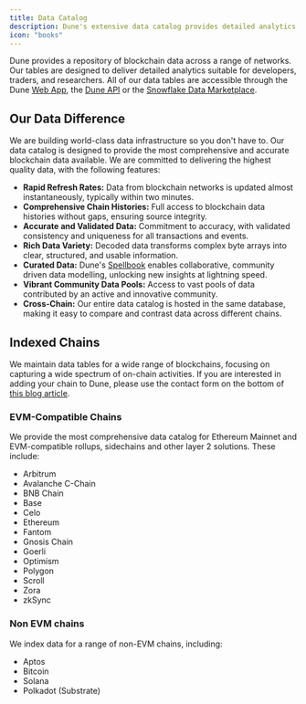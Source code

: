 ```yaml
---
title: Data Catalog
description: Dune's extensive data catalog provides detailed analytics for a wide range of blockchains.
icon: "books"
---
```


Dune provides a repository of blockchain data across a range of networks. Our tables are designed to deliver detailed analytics suitable for developers, traders, and researchers.
All of our data tables are accessible through the Dune [Web App](/web-app/overview), the [Dune API](api-reference/overview/introduction) or the [Snowflake Data Marketplace](https://app.snowflake.com/marketplace/providers/GZSVZMYSCO/Dune).

## Our Data Difference

We are building world-class data infrastructure so you don't have to. Our data catalog is designed to provide the most comprehensive and accurate blockchain data available. We are committed to delivering the highest quality data, with the following features:

- **Rapid Refresh Rates:** Data from blockchain networks is updated almost instantaneously, typically within two minutes.
- **Comprehensive Chain Histories:** Full access to blockchain data histories without gaps, ensuring source integrity.
- **Accurate and Validated Data:** Commitment to accuracy, with validated consistency and uniqueness for all transactions and events.
- **Rich Data Variety:** Decoded data transforms complex byte arrays into clear, structured, and usable information.
- **Curated Data:** Dune's [Spellbook](https://github.com/duneanalytics/spellbook) enables collaborative, community driven data modelling, unlocking new insights at lightning speed.
- **Vibrant Community Data Pools:** Access to vast pools of data contributed by an active and innovative community.
- **Cross-Chain:** Our entire data catalog is hosted in the same database, making it easy to compare and contrast data across different chains.


## Indexed Chains

We maintain data tables for a wide range of blockchains, focusing on capturing a wide spectrum of on-chain activities. If you are interested in adding your chain to Dune, please use the contact form on the bottom of [this blog article](https://dune.com/blog/our-approach-to-blockchain-integrations).  

### EVM-Compatible Chains

We provide the most comprehensive data catalog for Ethereum Mainnet and EVM-compatible rollups, sidechains and other layer 2 solutions. These include:

- Arbitrum
- Avalanche C-Chain
- BNB Chain
- Base
- Celo
- Ethereum
- Fantom
- Gnosis Chain
- Goerli
- Optimism
- Polygon
- Scroll
- Zora
- zkSync

### Non EVM chains

We index data for a range of non-EVM chains, including:

- Aptos
- Bitcoin
- Solana
- Polkadot (Substrate)
